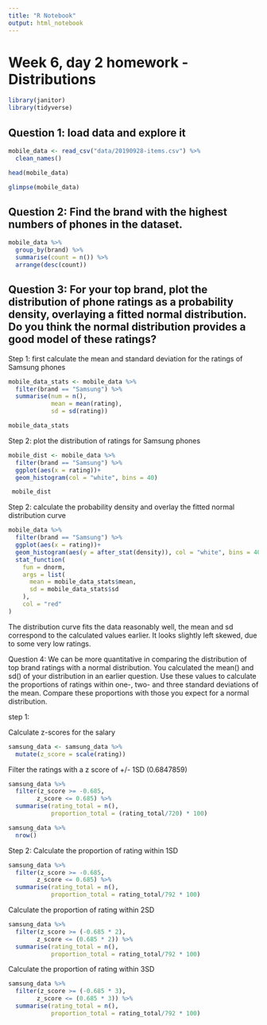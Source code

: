 ```yaml
---
title: "R Notebook"
output: html_notebook
---
```



# Week 6, day 2 homework - Distributions

```r
library(janitor)
library(tidyverse)
```

## Question 1: load data and explore it
```r
mobile_data <- read_csv("data/20190928-items.csv") %>% 
  clean_names()
```

```r
head(mobile_data)
```

```r
glimpse(mobile_data)
```
## Question 2: Find the brand with the highest numbers of phones in the dataset.

```r
mobile_data %>% 
  group_by(brand) %>% 
  summarise(count = n()) %>% 
  arrange(desc(count))
```
## Question 3: For your top brand, plot the distribution of phone ratings as a probability density, overlaying a fitted normal distribution. Do you think the normal distribution provides a good model of these ratings?

Step 1: first calculate the mean and standard deviation for the ratings of Samsung phones

```r
mobile_data_stats <- mobile_data %>% 
  filter(brand == "Samsung") %>% 
  summarise(num = n(),
            mean = mean(rating),
            sd = sd(rating))

mobile_data_stats
```

Step 2: plot the distribution of ratings for Samsung phones


```r
mobile_dist <- mobile_data %>% 
  filter(brand == "Samsung") %>% 
  ggplot(aes(x = rating))+
  geom_histogram(col = "white", bins = 40)

 mobile_dist
```


Step 2: calculate the probability density and overlay the fitted normal distribution curve

```r
mobile_data %>% 
  filter(brand == "Samsung") %>% 
  ggplot(aes(x = rating))+
  geom_histogram(aes(y = after_stat(density)), col = "white", bins = 40)+
  stat_function(
    fun = dnorm,
    args = list(
      mean = mobile_data_stats$mean,
      sd = mobile_data_stats$sd
    ),
    col = "red"
)
```
The distribution curve fits the data reasonably well, the mean and sd correspond to the calculated values earlier. It looks slightly left skewed, due to some very low ratings. 


Question 4: We can be more quantitative in comparing the distribution of top brand ratings with a normal distribution. You calculated the mean() and sd() of your distribution in an earlier question. Use these values to calculate the proportions of ratings within one-, two- and three standard deviations of the mean. Compare these proportions with those you expect for a normal distribution.


step 1: 

Calculate z-scores for the salary
```r
samsung_data <- samsung_data %>% 
  mutate(z_score = scale(rating))
```


Filter the ratings with a z score of +/- 1SD (0.6847859)

```r
samsung_data %>% 
  filter(z_score >= -0.685,
        z_score <= 0.685) %>% 
  summarise(rating_total = n(), 
            proportion_total = (rating_total/720) * 100)
```

```r
samsung_data %>% 
  nrow()
```



Step 2: 
Calculate the proportion of rating within 1SD
```r
samsung_data %>% 
  filter(z_score >= -0.685,
        z_score <= 0.685) %>% 
  summarise(rating_total = n(), 
            proportion_total = rating_total/792 * 100)
```
Calculate the proportion of rating within 2SD
```r
samsung_data %>% 
  filter(z_score >= (-0.685 * 2),
        z_score <= (0.685 * 2)) %>% 
  summarise(rating_total = n(), 
            proportion_total = rating_total/792 * 100)
```
Calculate the proportion of rating within 3SD

```r
samsung_data %>% 
  filter(z_score >= (-0.685 * 3),
        z_score <= (0.685 * 3)) %>% 
  summarise(rating_total = n(), 
            proportion_total = rating_total/792 * 100)
```
























